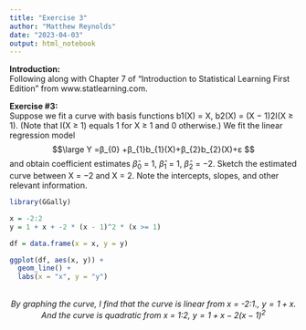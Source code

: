 ```yaml
---
title: "Exercise 3"
author: "Matthew Reynolds"
date: "2023-04-03"
output: html_notebook
---
```


<b>Introduction:</b>\
Following along with Chapter 7 of "Introduction to Statistical Learning First Edition" from www.statlearning.com.

<b>Exercise #3:</b>\
Suppose we fit a curve with basis functions b1(X) = X, b2(X) = (X − 1)2I(X ≥ 1). (Note that I(X ≥ 1) equals 1 for X ≥ 1 and 0 otherwise.) We fit the linear regression model
$$\large Y =β_{0} +β_{1}b_{1}(X)+β_{2}b_{2}(X)+ε $$
and obtain coefficient estimates $\hat{\beta}_{0}$ = 1, $\hat{\beta}_{1}$ = 1, $\hat{\beta}_{2}$ = −2. Sketch the estimated curve between X = −2 and X = 2. Note the intercepts, slopes, and other relevant information.

```r
library(GGally)

x = -2:2
y = 1 + x + -2 * (x - 1)^2 * (x >= 1)

df = data.frame(x = x, y = y)

ggplot(df, aes(x, y)) +
  geom_line() +
  labs(x = "x", y = "y")
```
\
<center><i>By graphing the curve, I find that the curve is linear from x = -2:1., $y = 1 + x$. And the curve is quadratic from x = 1:2, $y = 1 + x - 2(x-1)^2$</i></center>\


